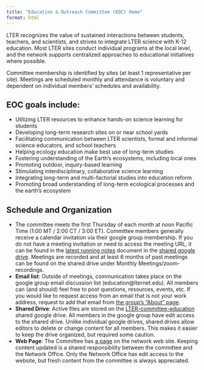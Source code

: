 ```yaml
---
title: "Education & Outreach Committee (EOC) Home"
format: html
---
```


LTER recognizes the value of sustained interactions between students, teachers, and scientists, and strives to integrate LTER science with K-12 education. Most LTER sites conduct individual programs at the local level, and the network supports centralized approaches to educational initiatives where possible.

Committee membership is identified by sites (at least 1 representative per site). Meetings are scheduled monthly and attendance is voluntary and dependent on individual members’ schedules and availability.

## EOC goals include:

- Utilizing LTER resources to enhance hands-on science learning for students
- Developing long-term research sites on or near school yards
- Facilitating communication between LTER scientists, formal and informal science educators, and school teachers
- Helping ecology education make best use of long-term studies
- Fostering understanding of the Earth’s ecosystems, including local ones
- Promoting outdoor, inquiry-based learning
- Stimulating interdisciplinary, collaborative science learning
- Integrating long-term and multi-factorial studies into education reform
- Promoting broad understanding of long-term ecological processes and the earth’s ecosystem

## Schedule and Organization

- The committee meets the first Thursday of each month at noon Pacific Time (1:00 MT / 2:00 CT / 3:00 ET). Committee members generally receive a calendar invitation via their google group membership. If you do not have a meeting invitation or need to access the meeting URL, it can be found in the [latest running notes](https://docs.google.com/document/d/1psiSaX_kt6Aowfl4ZoRrW0_ROj2gnJUUAb8BAkNOju4/edit?tab=t.0) document in the [shared google drive](https://drive.google.com/drive/u/0/folders/0AHiFZma83lhlUk9PVA). Meetings are recorded and at least 6 months of past meetings can be found on the shared drive under Monthly Meetings/zoom-recordings.
- **Email list**: Outside of meetings, communication takes place on the google group email discussion list (education@lternet.edu). All members can (and should) feel free to post questions, resources, events, etc. If you would like to request access from an email that is not your work address, request to add that email from [the group's "About" page](https://groups.google.com/a/lternet.edu/g/education/about).
- **Shared Drive**: Active files are stored on the [LTER-committee-education](https://drive.google.com/drive/u/0/folders/0AHiFZma83lhlUk9PVA) shared google drive. All members in the google group have edit access to the shared drive. Unlike individual google drives, shared drives allow editors to delete or change content for all members. This makes it easier to keep the drive organized, but required some caution.
-  **Web Page**: The Committee has [a page](https://lternet.edu/committees/education/) on the network web site. Keeping content updated is a shared responsibility between the committee and the Network Office. Only the Network Office has edit access to the website, but fresh content from the committee is always appreciated.
